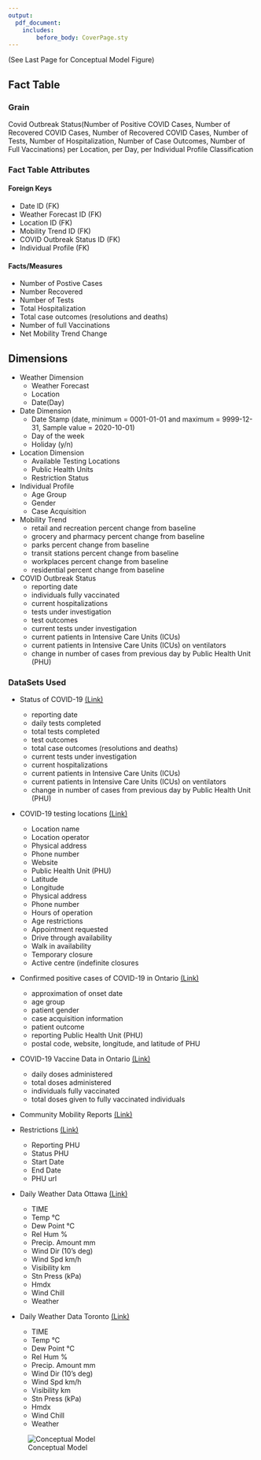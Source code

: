 ```yaml
---
output:
  pdf_document: 
    includes:
        before_body: CoverPage.sty
---
```


(See Last Page for Conceptual Model Figure)

## Fact Table

### Grain
Covid Outbreak Status(Number of Positive COVID Cases, Number of Recovered COVID Cases, Number of Recovered COVID Cases, Number of Tests, Number of Hospitalization, Number of Case Outcomes, Number of Full Vaccinations)
per Location, per Day, per Individual Profile Classification

### Fact Table Attributes

#### Foreign Keys
- Date ID (FK) 
- Weather Forecast ID (FK)
- Location ID (FK)
- Mobility Trend ID (FK)
- COVID Outbreak Status ID (FK)
- Individual Profile (FK)

#### Facts/Measures

- Number of Postive Cases
- Number Recovered
- Number of Tests
- Total Hospitalization
- Total case outcomes (resolutions and deaths)
- Number of full Vaccinations
- Net Mobility Trend Change

## Dimensions 
- Weather Dimension
  - Weather Forecast
  - Location
  - Date(Day)
- Date Dimension
  - Date Stamp (date, minimum = 0001-01-01 and maximum = 9999-12-31, Sample value = 2020-10-01)
  - Day of the week
  - Holiday (y/n)
- Location Dimension 
  - Available Testing Locations
  - Public Health Units
  - Restriction Status
- Individual Profile
  - Age Group
  - Gender
  - Case Acquisition
- Mobility Trend
  - retail and recreation percent change from baseline	
  - grocery and pharmacy percent change from baseline	
  - parks percent change from baseline	
  - transit stations percent change from baseline	
  - workplaces percent change from baseline	
  - residential percent change from baseline
- COVID Outbreak Status
  - reporting date
  - individuals fully vaccinated
  - current hospitalizations
  - tests under investigation
  - test outcomes
  - current tests under investigation
  - current patients in Intensive Care Units (ICUs)
  - current patients in Intensive Care Units (ICUs) on ventilators
  - change in number of cases from previous day by Public Health Unit (PHU)


### DataSets Used 

- Status of COVID-19 [(Link)](https://data.ontario.ca/dataset/status-of-covid-19-cases-in-ontario)
  - reporting date
  - daily tests completed
  - total tests completed
  - test outcomes
  - total case outcomes (resolutions and deaths)
  - current tests under investigation
  - current hospitalizations
  - current patients in Intensive Care Units (ICUs)
  - current patients in Intensive Care Units (ICUs) on ventilators
  - change in number of cases from previous day by Public Health Unit (PHU)

- COVID-19 testing locations [(Link)](https://data.ontario.ca/dataset/covid-19-assessment-centre-locations)
  - Location name
  - Location operator
  - Physical address
  - Phone number
  - Website
  - Public Health Unit (PHU)
  - Latitude
  - Longitude
  - Physical address
  - Phone number
  - Hours of operation
  - Age restrictions
  - Appointment requested
  - Drive through availability
  - Walk in availability
  - Temporary closure
  - Active centre (indefinite closures

- Confirmed positive cases of COVID-19 in Ontario [(Link)](https://data.ontario.ca/en/dataset/confirmed-positive-cases-of-covid-19-in-ontario)
  - approximation of onset date
  - age group
  - patient gender
  - case acquisition information
  - patient outcome
  - reporting Public Health Unit (PHU)
  - postal code, website, longitude, and latitude of PHU

- COVID-19 Vaccine Data in Ontario [(Link)](https://data.ontario.ca/dataset/covid-19-vaccine-data-in-ontario)
  - daily doses administered
  - total doses administered
  - individuals fully vaccinated
  - total doses given to fully vaccinated individuals

- Community Mobility Reports [(Link)](https://www.google.com/covid19/mobility/)

- Restrictions [(Link)](https://data.ontario.ca/dataset/ontario-covid-19-zones/resource/ce9f043d-f0d4-40f0-9b96-4c8a83ded3f6)
  - Reporting PHU
  - Status PHU
  - Start Date
  - End Date
  - PHU url

- Daily Weather Data Ottawa [(Link)](https://climate.weather.gc.ca/climate_data/daily_data_e.html?hlyRange=%7C&dlyRange=1889-11-01%7C2021-01-07&mlyRange=1889-01-01%7C2006-12-01&StationID=4333&Prov=ON&urlExtension=_e.html&searchType=stnName&optLimit=yearRange&StartYear=1840&EndYear=2021&selRowPerPage=25&Line=7&searchMethod=contains&Month=12&Day=31&txtStationName=Ottawa&timeframe=2&Year=2020)
  - TIME
  - Temp °C
  - Dew Point °C
  - Rel Hum %
  - Precip. Amount mm
  - Wind Dir (10's deg)
  - Wind Spd km/h
  - Visibility km
  - Stn Press (kPa)
  - Hmdx
  - Wind Chill
  - Weather

- Daily Weather Data Toronto [(Link)](https://climate.weather.gc.ca/climate_data/hourly_data_e.html?hlyRange=2009-12-10%7C2021-01-31&dlyRange=2010-02-02%7C2021-01-31&mlyRange=%7C&StationID=48549&Prov=ON&urlExtension=_e.html&searchType=stnName&optLimit=yearRange&StartYear=2020&EndYear=2021&selRowPerPage=25&Line=2&searchMethod=contains&Month=1&Day=31&txtStationName=toronto&timeframe=1&Year=2021)
  - TIME
  - Temp °C
  - Dew Point °C
  - Rel Hum %
  - Precip. Amount mm
  - Wind Dir (10's deg)
  - Wind Spd km/h
  - Visibility km
  - Stn Press (kPa)
  - Hmdx
  - Wind Chill
  - Weather


![Conceptual Model](ConceptualModel.png "ConceptualModel")
